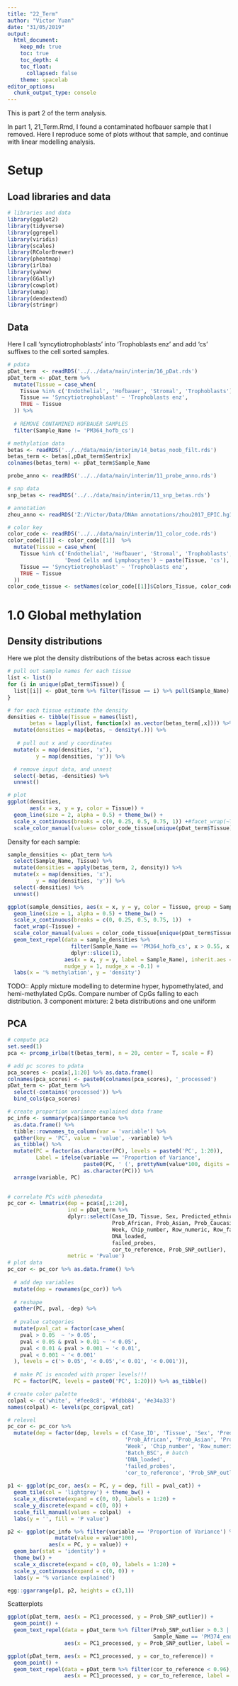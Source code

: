 ```yaml
---
title: "22_Term"
author: "Victor Yuan"
date: "31/05/2019"
output:
  html_document:
    keep_md: true
    toc: true
    toc_depth: 4
    toc_float:
      collapsed: false
    theme: spacelab
editor_options: 
  chunk_output_type: console
---
```


This is part 2 of the term analysis.

In part 1, 21_Term.Rmd, I found a contaminated hofbauer sample that I removed. Here I reproduce
some of plots without that sample, and continue with linear modelling analysis.

# Setup

## Load libraries and data

```r
# libraries and data
library(ggplot2)
library(tidyverse)
library(ggrepel)
library(viridis)
library(scales)
library(RColorBrewer)
library(pheatmap)
library(irlba)
library(yahew)
library(GGally)
library(cowplot)
library(umap)
library(dendextend)
library(stringr)
```

## Data

Here I call 'syncytiotrophoblasts' into 'Trophoblasts enz' and add 'cs' suffixes to the cell sorted
samples.

```r
# pdata
pDat_term  <- readRDS('../../data/main/interim/16_pDat.rds')
pDat_term <- pDat_term %>% 
  mutate(Tissue = case_when(
    Tissue %in% c('Endothelial', 'Hofbauer', 'Stromal', 'Trophoblasts') ~ paste(Tissue, 'cs'),
    Tissue == 'Syncytiotrophoblast' ~ 'Trophoblasts enz',
    TRUE ~ Tissue
  )) %>%
  
  # REMOVE CONTAMINED HOFBAUER SAMPLES
  filter(Sample_Name != 'PM364_hofb_cs')

# methylation data
betas <- readRDS('../../data/main/interim/14_betas_noob_filt.rds')
betas_term <- betas[,pDat_term$Sentrix]
colnames(betas_term) <- pDat_term$Sample_Name

probe_anno <- readRDS('../../data/main/interim/11_probe_anno.rds')

# snp data
snp_betas <- readRDS('../../data/main/interim/11_snp_betas.rds')

# annotation
zhou_anno <- readRDS('Z:/Victor/Data/DNAm annotations/zhou2017_EPIC.hg19.manifest.rds') 

# color key
color_code <- readRDS('../../data/main/interim/11_color_code.rds')
color_code[[1]] <- color_code[[1]]  %>%
  mutate(Tissue = case_when(
    Tissue %in% c('Endothelial', 'Hofbauer', 'Stromal', 'Trophoblasts', 
                  'Dead Cells and Lymphocytes') ~ paste(Tissue, 'cs'),
    Tissue == 'Syncytiotrophoblast' ~ 'Trophoblasts enz',
    TRUE ~ Tissue
  ))
color_code_tissue <- setNames(color_code[[1]]$Colors_Tissue, color_code[[1]]$Tissue)
```

# 1.0 Global methylation

## Density distributions

Here we plot the density distributions of the betas across each tissue

```r
# pull out sample names for each tissue
list <- list()
for (i in unique(pDat_term$Tissue)) {
  list[[i]] <- pDat_term %>% filter(Tissue == i) %>% pull(Sample_Name)
}

# for each tissue estimate the density
densities <- tibble(Tissue = names(list),
       betas = lapply(list, function(x) as.vector(betas_term[,x]))) %>%
  mutate(densities = map(betas, ~ density(.))) %>%
  
   # pull out x and y coordinates
  mutate(x = map(densities, 'x'),
         y = map(densities, 'y')) %>%

  # remove input data, and unnest
  select(-betas, -densities) %>%
  unnest()

# plot
ggplot(densities, 
       aes(x = x, y = y, color = Tissue)) +
  geom_line(size = 2, alpha = 0.5) + theme_bw() +
  scale_x_continuous(breaks = c(0, 0.25, 0.5, 0.75, 1)) +#facet_wrap(~Tissue) +
  scale_color_manual(values= color_code_tissue[unique(pDat_term$Tissue)])
```

Density for each sample:

```r
sample_densities <- pDat_term %>%
  select(Sample_Name, Tissue) %>%
  mutate(densities = apply(betas_term, 2, density)) %>%
  mutate(x = map(densities, 'x'),
         y = map(densities, 'y')) %>%
  select(-densities) %>%
  unnest()

ggplot(sample_densities, aes(x = x, y = y, color = Tissue, group = Sample_Name)) +
  geom_line(size = 1, alpha = 0.5) + theme_bw() +
  scale_x_continuous(breaks = c(0, 0.25, 0.5, 0.75, 1))  +
  facet_wrap(~Tissue) +
  scale_color_manual(values = color_code_tissue[unique(pDat_term$Tissue)]) +
  geom_text_repel(data = sample_densities %>% 
                    filter(Sample_Name == 'PM364_hofb_cs', x > 0.55, x < 0.6) %>%
                    dplyr::slice(1),
                  aes(x = x, y = y, label = Sample_Name), inherit.aes = F,
                  nudge_y = 1, nudge_x = -0.1) +
  labs(x = '% methylation', y = 'density')
```

TODO:: Apply mixture modelling to determine hyper, hypomethylated, and hemi-methylated CpGs. Compare
number of CpGs falling to each distribution. 3 component mixture: 2 beta distributions and one 
uniform

## PCA

```r
# compute pca
set.seed(1)
pca <- prcomp_irlba(t(betas_term), n = 20, center = T, scale = F)

# add pc scores to pdata
pca_scores <- pca$x[,1:20] %>% as.data.frame()
colnames(pca_scores) <- paste0(colnames(pca_scores), '_processed')
pDat_term <- pDat_term %>% 
  select(-contains('processed')) %>%
  bind_cols(pca_scores)

# create proportion variance explained data frame
pc_info <- summary(pca)$importance %>% 
  as.data.frame() %>% 
  tibble::rownames_to_column(var = 'variable') %>%
  gather(key = 'PC', value = 'value', -variable) %>%
  as_tibble() %>%
  mutate(PC = factor(as.character(PC), levels = paste0('PC', 1:20)),
         Label = ifelse(variable == 'Proportion of Variance',
                        paste0(PC, ' (', prettyNum(value*100, digits = 2), '%)'),
                        as.character(PC))) %>%
  arrange(variable, PC)

  
# correlate PCs with phenodata
pc_cor <- lmmatrix(dep = pca$x[,1:20],
                   ind = pDat_term %>%
                   dplyr::select(Case_ID, Tissue, Sex, Predicted_ethnicity_nothresh,#bio
                                 Prob_African, Prob_Asian, Prob_Caucasian,
                                 Week, Chip_number, Row_numeric, Row_factor, Batch_BSC, # batch
                                 DNA_loaded, 
                                 failed_probes,
                                 cor_to_reference, Prob_SNP_outlier),
                   metric = 'Pvalue')
# plot data
pc_cor <- pc_cor %>% as.data.frame() %>% 
  
  # add dep variables
  mutate(dep = rownames(pc_cor)) %>%
  
  # reshape
  gather(PC, pval, -dep) %>%
  
  # pvalue categories
  mutate(pval_cat = factor(case_when(
    pval > 0.05  ~ '> 0.05',
    pval < 0.05 & pval > 0.01 ~ '< 0.05',
    pval < 0.01 & pval > 0.001 ~ '< 0.01',
    pval < 0.001 ~ '< 0.001'
  ), levels = c('> 0.05', '< 0.05','< 0.01', '< 0.001')),
  
  # make PC is encoded with proper levels!!!
  PC = factor(PC, levels = paste0('PC', 1:20))) %>% as_tibble()

# create color palette
colpal <- c('white', '#fee8c8', '#fdbb84', '#e34a33')
names(colpal) <- levels(pc_cor$pval_cat)

# relevel
pc_cor <- pc_cor %>% 
  mutate(dep = factor(dep, levels = c('Case_ID', 'Tissue', 'Sex', 'Predicted_ethnicity_nothresh',#bio
                                     'Prob_African', 'Prob_Asian', 'Prob_Caucasian',
                                     'Week', 'Chip_number', 'Row_numeric', 'Row_factor', 
                                     'Batch_BSC', # batch
                                     'DNA_loaded',
                                     'failed_probes',
                                     'cor_to_reference', 'Prob_SNP_outlier')))
                                     
p1 <- ggplot(pc_cor, aes(x = PC, y = dep, fill = pval_cat)) +
  geom_tile(col = 'lightgrey') + theme_bw() +
  scale_x_discrete(expand = c(0, 0), labels = 1:20) +
  scale_y_discrete(expand = c(0, 0)) +
  scale_fill_manual(values = colpal)  + 
  labs(y = '', fill = 'P value')

p2 <- ggplot(pc_info %>% filter(variable == 'Proportion of Variance') %>%
               mutate(value = value*100), 
             aes(x = PC, y = value)) +
  geom_bar(stat = 'identity') +
  theme_bw() + 
  scale_x_discrete(expand = c(0, 0), labels = 1:20) + 
  scale_y_continuous(expand = c(0, 0)) +
  labs(y = '% variance explained')

egg::ggarrange(p1, p2, heights = c(3,1))
```

Scatterplots

```r
ggplot(pDat_term, aes(x = PC1_processed, y = Prob_SNP_outlier)) +
  geom_point() +
  geom_text_repel(data = pDat_term %>% filter(Prob_SNP_outlier > 0.3 | 
                                              Sample_Name == 'PM374_endo_cs'),
                  aes(x = PC1_processed, y = Prob_SNP_outlier, label = Sample_Name)) 

ggplot(pDat_term, aes(x = PC1_processed, y = cor_to_reference)) +
  geom_point() +
  geom_text_repel(data = pDat_term %>% filter(cor_to_reference < 0.96),
                  aes(x = PC1_processed, y = cor_to_reference, label = Sample_Name))
```
